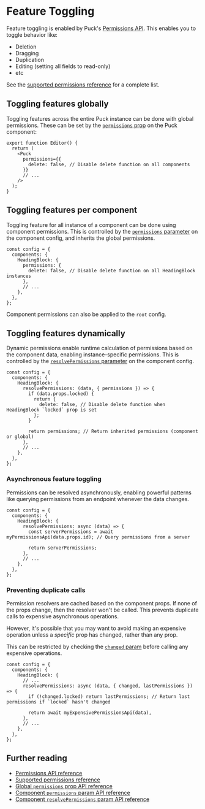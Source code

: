 # Feature Toggling

Feature toggling is enabled by Puck's [Permissions API](/docs/api-reference/permissions). This enables you to toggle behavior like:

- Deletion
- Dragging
- Duplication
- Editing (setting all fields to read-only)
- etc

See the [supported permissions reference](/docs/api-reference/permissions#supported-permissions) for a complete list.

## Toggling features globally

Toggling features across the entire Puck instance can be done with global permissions. These can be set by the [`permissions` prop](/docs/api-reference/components/puck#permissions) on the Puck component:

```tsx showLineNumbers copy {4-6}
export function Editor() {
  return (
    <Puck
      permissions={{
        delete: false, // Disable delete function on all components
      }}
      // ...
    />
  );
}
```

## Toggling features per component

Toggling feature for all instance of a component can be done using component permissions. This is controlled by the [`permissions` parameter](/docs/api-reference/configuration/component-config#permissions) on the component config, and inherits the global permissions.

```tsx showLineNumbers copy {4-6}
const config = {
  components: {
    HeadingBlock: {
      permissions: {
        delete: false, // Disable delete function on all HeadingBlock instances
      },
      // ...
    },
  },
};
```

Component permissions can also be applied to the `root` config.

## Toggling features dynamically

Dynamic permissions enable runtime calculation of permissions based on the component data, enabling instance-specific permissions. This is controlled by the [`resolvePermissions` parameter](/docs/api-reference/configuration/component-config#resolvepermissionsdata-params) on the component config.

```tsx showLineNumbers copy {4-12}
const config = {
  components: {
    HeadingBlock: {
      resolvePermissions: (data, { permissions }) => {
        if (data.props.locked) {
          return {
            delete: false, // Disable delete function when HeadingBlock `locked` prop is set
          };
        }

        return permissions; // Return inherited permissions (component or global)
      },
      // ...
    },
  },
};
```

### Asynchronous feature toggling

Permissions can be resolved asynchronously, enabling powerful patterns like querying permissions from an endpoint whenever the data changes.

```tsx showLineNumbers copy {4-8}
const config = {
  components: {
    HeadingBlock: {
      resolvePermissions: async (data) => {
        const serverPermissions = await myPermissionsApi(data.props.id); // Query permissions from a server

        return serverPermissions;
      },
      // ...
    },
  },
};
```

### Preventing duplicate calls

Permission resolvers are cached based on the component props. If none of the props change, then the resolver won't be called. This prevents duplicate calls to expensive asynchronous operations.

However, it's possible that you may want to avoid making an expensive operation unless a _specific_ prop has changed, rather than any prop.

This can be restricted by checking the [`changed` param](/docs/api-reference/configuration/component-config#paramschanged-2) before calling any expensive operations.

```tsx {6} showLineNumbers copy
const config = {
  components: {
    HeadingBlock: {
      // ...
      resolvePermissions: async (data, { changed, lastPermissions }) => {
        if (!changed.locked) return lastPermissions; // Return last permissions if `locked` hasn't changed

        return await myExpensivePermissionsApi(data),
      },
      // ...
    },
  },
};
```

## Further reading

- [Permissions API reference](/docs/api-reference/permissions)
- [Supported permissions reference](/docs/api-reference/permissions#supported-permissions)
- [Global `permissions` prop API reference](/docs/api-reference/components/puck#permissions)
- [Component `permissions` param API reference](/docs/api-reference/configuration/component-config#permissions)
- [Component `resolvePermissions` param API reference](/docs/api-reference/configuration/component-config#resolvepermissionsdata-params)
